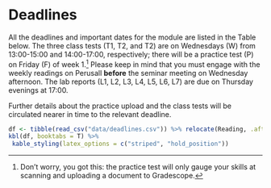 # Deadlines {-#deadlines}

All the deadlines and important dates for the module are listed in the Table below. The three class tests (T1, T2, and T2) are on Wednesdays (W) from 13:00-15:00 and 14:00-17:00, respectively; there will be a practice test (P) on Friday (F) of week 1.^[Don't worry, you got this: the practice test will only gauge your skills at scanning and uploading a document to Gradescope.] Please keep in mind that you must engage with the weekly readings on Perusall **before** the seminar meeting on Wednesday afternoon. The lab reports (L1, L2, L3, L4, L5, L6, L7) are due on Thursday evenings at 17:00. 

Further details about the practice upload and the class tests will be circulated nearer in time to the relevant deadline.

```r
df <- tibble(read_csv("data/deadlines.csv")) %>% relocate(Reading, .after = Week)
kbl(df, booktabs = T) %>%
 kable_styling(latex_options = c("striped", "hold_position"))
```

